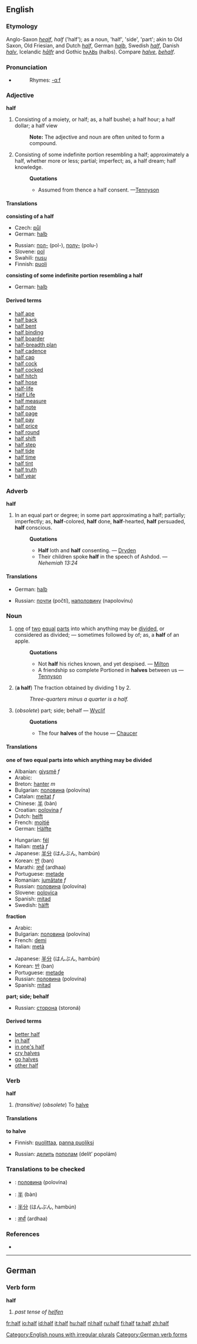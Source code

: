 ==English==

{{rank|mother|often|themselves|268|half|certain|sent|keep}}

===Etymology===
Anglo-Saxon ''[[healf]]'', ''half'' ('half'); as a noun, 'half', 'side', 'part'; akin to Old Saxon, Old Friesian, and Dutch ''[[half#Dutch|half]]'', German ''[[halb]]'', Swedish ''[[half#Swedish|half]]'', Danish ''[[halv]]'', Icelandic ''[[hālfr]]'' and Gothic [[𐌷𐌰𐌻𐌱𐍃]] (halbs). Compare ''[[halve]]'', ''[[behalf]]''.

===Pronunciation===
*{{audio|en-us-half.ogg|Audio (US)}}
*:Rhymes: [[Rhymes:English:-ɑːf|-ɑːf]]

===Adjective===
'''half'''

# Consisting of a moiety, or half; as, a half bushel; a half hour; a half dollar; a half view
#:'''Note:''' The adjective and noun are often united to form a compound.
#Consisting of some indefinite portion resembling a half; approximately a half, whether more or less; partial; imperfect; as, a half dream; half knowledge.
#:'''Quotations'''
#:*Assumed from thence a half consent. —[[Tennyson]]

====Translations====
'''consisting of a half'''
{{top}}
*Czech: [[půl]]
*German: [[halb]]
{{mid}}
*Russian: [[пол-]] (pol-), [[полу-]] (polu-)
*Slovene: [[pol]]
*Swahili: [[nusu]]
*Finnish: [[puoli]]
{{bottom}}

'''consisting of some indefinite portion resembling a half'''
{{top}}
*German: [[halb]]
{{mid}}
{{bottom}}

====Derived terms====
<!--Note: many of these are or may be hyphenated-->
*[[half ape]]<!-- (''zoölogy'') a lemur-->
*[[half back]]<!-- (''football'') See under 2d [[back]]-->
*[[half bent]]<!-- the first notch, for the [[sear point]] to enter, in the tumbler of a gunlock; the halfcock notch-->
*[[half binding]]<!-- a style of bookbinding in which only the back and corners are in leather-->
*[[half boarder]]<!-- one who boards in part; specifically, a scholar at a boarding school who takes dinner only-->
*[[half-breadth plan]]<!-- (''shipbuilding'') a horizontal plan of the half a vessel, divided lengthwise, showing the lines-->
*[[half cadence]]<!-- (''music'') a cadence on the dominant-->
*[[half cap]]<!-- (''obsolete'') a slight salute with the cap. — Shakespeare-->
*[[half cock]]<!-- the position of the cock of a gun when retained by the first notch-->
*[[half cocked]]<!-- or '''halfcocked:''' unprepared, lacking forethought; — as in go off '''half cocked'''-->
*[[half hitch]]<!-- a sailor’s knot in a rope; half of a clove hitch-->
*[[half hose]]<!-- short stockings; socks-->
*[[half-life]]<!-- The time taken for a given radioactive element to decay to half its number.-->
*[[Half Life]]<!-- A computer game-->
*[[half measure]]<!-- an imperfect or weak line of action-->
*[[half note]]<!-- (''music'') a minim, one half of a semibreve-->
*[[half page]]<!-- half of a single page, of a book.-->
*[[half pay]]<!-- half of the wages or salary; reduced pay; as, an officer on '''half pay'''-->
*[[half price]]<!-- half the ordinary price; or a price much reduced-->
*[[half round]]<!--
**(''architecture'') A molding of semicircular section
**(''mechanical'') Having one side flat and the other rounded; — said of a file-->
*[[half shift]]<!-- (''music'') a position of the hand, between the open position and the first shift, in playing on the violin and kindred instruments. See [[shift]]-->
*[[half step]]<!-- (''music'') a semitone; the smallest difference of pitch or interval, used in music-->
*[[half tide]]<!-- the time or state of the tide equally distant from ebb and flood-->
*[[half time]]<!-- half the ordinary time for work or attendance; as, the half-time system-->
*[[half tint]]<!-- (''fine arts'') a middle or intermediate tint, as in drawing or painting. See [[demitint]]-->
*[[half truth]]<!-- a statement only partially true, or which gives only a part of the truth. — [[Mrs. Browning]]-->
*[[half year]]<!-- the space of six months; one term of a school when there are two terms in a year.-->

===Adverb===
'''half'''

# In an equal part or degree; in some part approximating a half; partially; imperfectly; as, '''half'''-colored, '''half''' done, '''half'''-hearted, '''half''' persuaded, '''half''' conscious.
#:'''Quotations'''
#:*'''Half''' loth and '''half''' consenting. — [[Dryden]]
#:*Their children spoke '''half''' in the speech of Ashdod. — ''Nehemiah 13:24''

====Translations====
{{top}}
*German: [[halb]]
{{mid}}
*Russian: [[почти]] (počtí), [[наполовину]] (napolovínu)
{{bottom}}

===Noun===
{{en-noun-irreg|halves}}

# [[one]] of [[two]] [[equal]] [[part]]s into which anything may be [[divide]]d, or considered as divided; — sometimes followed by of; as, a '''half''' of an apple.
#:'''Quotations'''
#:*Not '''half''' his riches known, and yet despised. — [[Milton]]
#:*A friendship so complete Portioned in '''halves''' between us — [[Tennyson]]
# {{arithmetic}} ('''a half''') The fraction obtained by dividing 1 by 2.
#:''Three-quarters minus a quarter is a half.''
# (''obsolete'') part; side; behalf — [[Wyclif]]
#:'''Quotations'''
#:*The four '''halves''' of the house — [[Chaucer]]

====Translations====
'''one of two equal parts into which anything may be divided'''
{{top}}
*Albanian: [[gjysmë]] ''f''
*Arabic: {{ARchar|[[نصف]]}} {{Unicode|(nuʂf)}}
*Breton: [[hanter]] ''m''
*Bulgarian: [[половина]] (polovína) {{f}}
*Catalan: [[meitat]] ''f''
*Chinese: [[半]] (bàn)
*Croatian: [[polovina]] ''f''
*Dutch: [[helft]]
*French: [[moitié]] {{f}}
*German: [[Hälfte]] {{f}}
{{mid}}
*Hungarian: [[fél]]
*Italian: [[metà]] ''f''
*Japanese: [[半分]] (はんぶん, hambún)
*Korean: [[반]] (ban)
*Marathi: [[अर्धा]] (ardhaa)
*Portuguese: [[metade]] {{f}}
*Romanian: [[jumătate]] ''f''
*Russian: [[половина]] (polovína) {{f}}
*Slovene: [[polovica]] {{f}}
*Spanish: [[mitad]] {{f}}
*Swedish: [[hälft]]
{{bottom}}

'''fraction'''
{{top}}
*Arabic: {{ARchar|[[نصف]]}} {{Unicode|(nuʂf)}}
*Bulgarian: [[половина]] (polovína) {{f}}
*French: [[demi]] {{m}}
*Italian: [[metà]] {{f}}
{{mid}}
*Japanese: [[半分]] (はんぶん, hambún)
*Korean: [[반]] (ban)
*Portuguese: [[metade]] {{f}}
*Russian: [[половина]] (polovína) {{f}}
*Spanish: [[mitad]] {{f}}
{{bottom}}

'''part; side; behalf'''
{{top}}
{{mid}}
*Russian: [[сторона]] (storoná) {{f}}
{{bottom}}

====Derived terms====
*[[better half]]
*[[in half]]<!-- (''colloquial'') an expression sometimes used improperly instead of in or into halves; as, to cut in half. — [[Dickens]]-->
*[[in one's half]]<!-- [[on one's half]]: (''obsolete'') in one's behalf; on one's part-->
*[[cry halves]]<!-- to claim an equal share with another-->
*[[go halves]]<!-- to share equally between two.-->
*[[other half]]

===Verb===
'''half'''

# ''(transitive)'' (''obsolete'') To [[halve]]<!--. — [[Sir H. Wotton]]-->

====Translations====
'''to halve'''
{{top}}
*Finnish: [[puolittaa]], [[panna puoliksi]]
{{mid}}
*Russian: [[делить]] [[пополам]] (delít’ popolám)
{{bottom}}

===Translations to be checked===
<!--Remove this section once all of the translations below have been moved into the tables above.-->
{{checktrans}}

*{{ttbc|Bulgarian}}: [[половина]] (polovína) {{f}}
*{{ttbc|Chinese}}: [[半]] (bàn)
*{{ttbc|Japanese}}: [[半分]] (はんぶん, hambún)
*{{ttbc|Marathi}}: [[अर्धा]] (ardhaa)

===References===
*{{R:1913}}

----

==German==
===Verb form===
'''half'''

# ''past tense of [[helfen]]''

[[Category:English nouns with irregular plurals]]
[[Category:German verb forms]]

[[fr:half]]
[[io:half]]
[[id:half]]
[[it:half]]
[[hu:half]]
[[nl:half]]
[[ru:half]]
[[fi:half]]
[[ta:half]]
[[zh:half]]